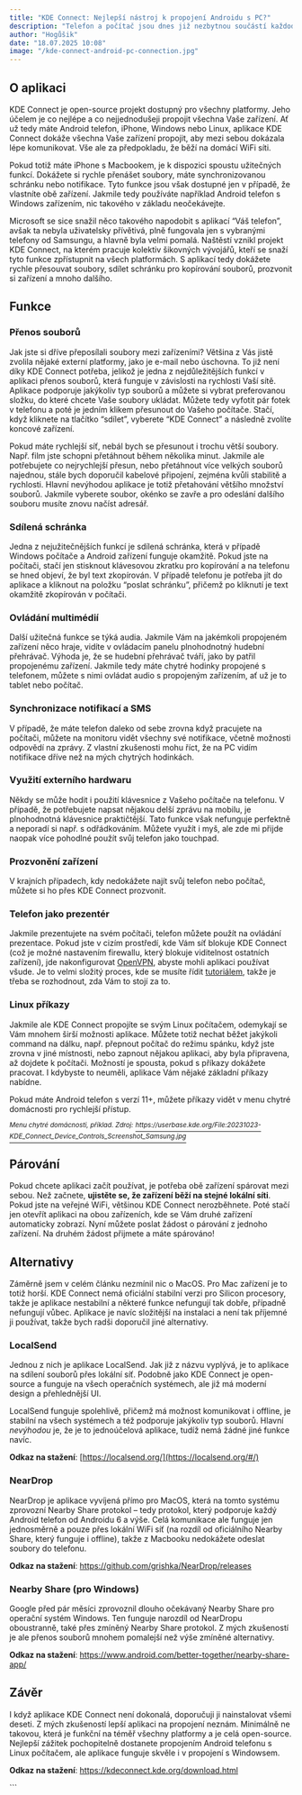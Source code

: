 ```yaml
---
title: "KDE Connect: Nejlepší nástroj k propojení Androidu s PC?"
description: "Telefon a počítač jsou dnes již nezbytnou součástí každodenních životů. Přemýšleli jste ale někdy nad tím, že by se tato dvě zařízení dala propojit? K tomu by nám měla posloužit aplikace KDE Connect, která nabízí spoustu zajímavých funkcí, které Vám mohou usnadnit práci."
author: "Hogůšik"
date: "18.07.2025 10:08"
image: "/kde-connect-android-pc-connection.jpg"
---
```


## O aplikaci

KDE Connect je open-source projekt dostupný pro všechny platformy. Jeho účelem je co nejlépe a co nejjednodušeji propojit všechna Vaše zařízení. Ať už tedy máte Android telefon, iPhone, Windows nebo Linux, aplikace KDE Connect dokáže všechna Vaše zařízení propojit, aby mezi sebou dokázala lépe komunikovat. Vše ale za předpokladu, že běží na domácí WiFi síti.

Pokud totiž máte iPhone s Macbookem, je k dispozici spoustu užitečných funkcí. Dokážete si rychle přenášet soubory, máte synchronizovanou schránku nebo notifikace. Tyto funkce jsou však dostupné jen v případě, že vlastníte obě zařízení. Jakmile tedy používáte například Android telefon s Windows zařízením, nic takového v základu neočekávejte.

Microsoft se sice snažil něco takového napodobit s aplikací “Váš telefon”, avšak ta nebyla uživatelsky přívětivá, plně fungovala jen s vybranými telefony od Samsungu, a hlavně byla velmi pomalá. Naštěstí vznikl projekt KDE Connect, na kterém pracuje kolektiv šikovných vývojářů, kteří se snaží tyto funkce zpřístupnit na všech platformách. S aplikací tedy dokážete rychle přesouvat soubory, sdílet schránku pro kopírování souborů, prozvonit si zařízení a mnoho dalšího.

## Funkce

### Přenos souborů

Jak jste si dříve přeposílali soubory mezi zařízeními? Většina z Vás jistě zvolila nějaké externí platformy, jako je e-mail nebo úschovna. To již není díky KDE Connect potřeba, jelikož je jedna z nejdůležitějších funkcí v aplikaci přenos souborů, která funguje v závislosti na rychlosti Vaší sítě. Aplikace podporuje jakýkoliv typ souborů a můžete si vybrat preferovanou složku, do které chcete Vaše soubory ukládat. Můžete tedy vyfotit pár fotek v telefonu a poté je jedním klikem přesunout do Vašeho počítače. Stačí, když kliknete na tlačítko “sdílet”, vyberete “KDE Connect” a následně zvolíte koncové zařízení.

Pokud máte rychlejší síť, nebál bych se přesunout i trochu větší soubory. Např. film jste schopni přetáhnout během několika minut. Jakmile ale potřebujete co nejrychlejší přesun, nebo přetáhnout více velkých souborů najednou, stále bych doporučil kabelové připojení, zejména kvůli stabilitě a rychlosti. Hlavní nevýhodou aplikace je totiž přetahování většího množství souborů. Jakmile vyberete soubor, okénko se zavře a pro odeslání dalšího souboru musíte znovu načíst adresář.

### Sdílená schránka

Jedna z nejužitečnějších funkcí je sdílená schránka, která v případě Windows počítače a Android zařízení funguje okamžitě. Pokud jste na počítači, stačí jen stisknout klávesovou zkratku pro kopírování a na telefonu se hned objeví, že byl text zkopírován. V případě telefonu je potřeba jít do aplikace a kliknout na položku “poslat schránku”, přičemž po kliknutí je text okamžitě zkopírován v počítači.

### Ovládání multimédií

Další užitečná funkce se týká audia. Jakmile Vám na jakémkoli propojeném zařízení něco hraje, vidíte v ovládacím panelu plnohodnotný hudební přehrávač. Výhoda je, že se hudební přehrávač tváří, jako by patřil propojenému zařízení. Jakmile tedy máte chytré hodinky propojené s telefonem, můžete s nimi ovládat audio s propojeným zařízením, ať už je to tablet nebo počítač.

### Synchronizace notifikací a SMS

V případě, že máte telefon daleko od sebe zrovna když pracujete na počítači, můžete na monitoru vidět všechny své notifikace, včetně možnosti odpovědí na zprávy. Z vlastní zkušenosti mohu říct, že na PC vidím notifikace dříve než na mých chytrých hodinkách.

### Využití externího hardwaru

Někdy se může hodit i použití klávesnice z Vašeho počítače na telefonu. V případě, že potřebujete napsat nějakou delší zprávu na mobilu, je plnohodnotná klávesnice praktičtější. Tato funkce však nefunguje perfektně a neporadí si např. s odřádkováním. Můžete využít i myš, ale zde mi přijde naopak více pohodlné použít svůj telefon jako touchpad.

### Prozvonění zařízení

V krajních případech, kdy nedokážete najít svůj telefon nebo počítač, můžete si ho přes KDE Connect prozvonit.

### Telefon jako prezentér

Jakmile prezentujete na svém počítači, telefon můžete použít na ovládání prezentace. Pokud jste v cizím prostředí, kde Vám síť blokuje KDE Connect (což je možné nastavením firewallu, který blokuje viditelnost ostatních zařízení), jde nakonfigurovat [OpenVPN](https://play.google.com/store/apps/details?id=de.blinkt.openvpn), abyste mohli aplikaci používat všude. Je to velmi složitý proces, kde se musíte řídit [tutoriálem](https://openvpn.net/community-resources/how-to/), takže je třeba se rozhodnout, zda Vám to stojí za to.

### Linux příkazy

Jakmile ale KDE Connect propojíte se svým Linux počítačem, odemykají se Vám mnohem širší možnosti aplikace. Můžete totiž nechat běžet jakýkoli command na dálku, např. přepnout počítač do režimu spánku, když jste zrovna v jiné místnosti, nebo zapnout nějakou aplikaci, aby byla připravena, až dojdete k počítači. Možností je spousta, pokud s příkazy dokážete pracovat. I kdybyste to neuměli, aplikace Vám nějaké základní příkazy nabídne.

Pokud máte Android telefon s verzí 11+, můžete příkazy vidět v menu chytré domácnosti pro rychlejší přístup.

_<sup>Menu chytré domácnosti, příklad. Zdroj:</sup>_ [_<sup>https://userbase.kde.org/File:20231023-KDE_Connect_Device_Controls_Screenshot_Samsung.jpg</sup>_](https://userbase.kde.org/File:20231023-KDE_Connect_Device_Controls_Screenshot_Samsung.jpg)

## Párování

Pokud chcete aplikaci začít používat, je potřeba obě zařízení spárovat mezi sebou. Než začnete, **ujistěte se, že zařízení běží na stejné lokální síti**. Pokud jste na veřejné WiFi, většinou KDE Connect nerozběhnete. Poté stačí jen otevřít aplikaci na obou zařízeních, kde se Vám druhé zařízení automaticky zobrazí. Nyní můžete poslat žádost o párování z jednoho zařízení. Na druhém žádost přijmete a máte spárováno!

## Alternativy

Záměrně jsem v celém článku nezmínil nic o MacOS. Pro Mac zařízení je to totiž horší. KDE Connect nemá oficiální stabilní verzi pro Silicon procesory, takže je aplikace nestabilní a některé funkce nefungují tak dobře, případně nefungují vůbec. Aplikace je navíc složitější na instalaci a není tak příjemné ji používat, takže bych radši doporučil jiné alternativy.

### LocalSend

Jednou z nich je aplikace LocalSend. Jak již z názvu vyplývá, je to aplikace na sdílení souborů přes lokální síť. Podobně jako KDE Connect je open-source a funguje na všech operačních systémech, ale již má moderní design a přehlednější UI.

LocalSend funguje spolehlivě, přičemž má možnost komunikovat i offline, je stabilní na všech systémech a též podporuje jakýkoliv typ souborů. Hlavní _nevýhodou_ je, že je to jednoúčelová aplikace, tudíž nemá žádné jiné funkce navíc.

**Odkaz na stažení**: [https://localsend.org/](https://localsend.org/#/)

### NearDrop

NearDrop je aplikace vyvíjená přímo pro MacOS, která na tomto systému zprovozní Nearby Share protokol – tedy protokol, který podporuje každý Android telefon od Androidu 6 a výše. Celá komunikace ale funguje jen jednosměrně a pouze přes lokální WiFi síť (na rozdíl od oficiálního Nearby Share, který funguje i offline), takže z Macbooku nedokážete odeslat soubory do telefonu.

**Odkaz na stažení**: <https://github.com/grishka/NearDrop/releases>

### Nearby Share (pro Windows)

Google před pár měsíci zprovoznil dlouho očekávaný Nearby Share pro operační systém Windows. Ten funguje narozdíl od NearDropu oboustranně, také přes zmíněný Nearby Share protokol. Z mých zkušeností je ale přenos souborů mnohem pomalejší než výše zmíněné alternativy.

**Odkaz na stažení**: <https://www.android.com/better-together/nearby-share-app/>

## Závěr

I když aplikace KDE Connect není dokonalá, doporučuji ji nainstalovat všemi deseti. Z mých zkušeností lepší aplikaci na propojení neznám. Minimálně ne takovou, která je funkční na téměř všechny platformy a je celá open-source. Nejlepší zážitek pochopitelně dostanete propojením Android telefonu s Linux počítačem, ale aplikace funguje skvěle i v propojení s Windowsem.

**Odkaz na stažení**: <https://kdeconnect.kde.org/download.html>

\`\`\`
